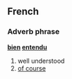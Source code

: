==French==

===Adverb phrase===
{{rfc-header|Adverbial phrase}}
'''[[bien]] [[entendu]]'''

# well understood
# [[of course]]